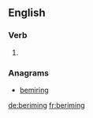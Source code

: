 
==English==

===Verb===
{{head|en}}

# {{present participle of|berime}}

===Anagrams===
* [[bemiring#English|bemiring]]

[[de:beriming]]
[[fr:beriming]]